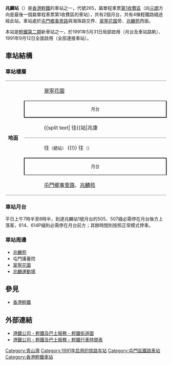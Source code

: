 {{noteTA
|1=月台}}
{{Infobox station
|name = 兆麟
|eng_name = Siu Lun
|linecolour={{輕鐵顏色|505}}
|linecolour2={{輕鐵顏色|507}}
|linecolour3={{輕鐵顏色|614}}
|linecolour4={{輕鐵顏色|614P}}
|image = Siu Lun Stop 2021.jpg
|caption = 兆麟站（2021年7月）
|borough = {{HKG}}[[新界|新界]][[屯門區|屯門區]]
|address = [[屯門鄉事會路|屯門鄉事會路]]與海珠路交界
|coordinates = {{Coord|22|23|3.84|N|113|58|31|E|display=it|type:railwaystation}}
|elevation = 
|operator = [[香港鐵路有限公司|香港鐵路有限公司]]
|lines = {{香港輕鐵路綫|505}}{{香港輕鐵路綫|507}}{{香港輕鐵路綫|614}}{{香港輕鐵路綫|614P}}
|distance = 
|platform = 2個[[側式月台|側式月台]]
|tracks = 2條
|connections = 
|farezone = [[輕鐵第1收費區|第1收費區]]
|structure = 地面車站
|hall = 
|depth = 
|levels = 
|interchange = 
|exits = 
|lift = 
|escalator = 
|shop = 
|architect = 
|architectural_style = 
|colour = 
|status = 使用中
|code = 265
|built = 
|opened = 1991年11月17日（局部性啟用）<br>1992年2月2日（全面啟用）
|opening = 
|closed = 
|rebuilt = 
|former = 
|passengers = 
|first = {{collapsible list
 |title = 　
 |
{{香港輕鐵路綫|505}}
:往{{站|兆康||輕鐵}}：05:31
:往{{站|三聖}}：05:47<br />
{{香港輕鐵路綫|507}}
:往{{站|田景}}：05:31
:往{{站|屯門碼頭}}：05:45<br />
{{香港輕鐵路綫|614}}
:往{{站|元朗||輕鐵}}：05:27
:往{{站|屯門碼頭}}：05:49<br />
{{香港輕鐵路綫|614P}}
:往{{站|兆康||輕鐵}}：05:44
:往{{站|屯門碼頭}}：06:10
}}
|last = {{collapsible list
 |title = 　
 |
{{香港輕鐵路綫|505}}
:往{{站|兆康||輕鐵}}：01:02
:往{{站|三聖}}：01:12<br />
{{香港輕鐵路綫|507}}
:往{{站|田景}}：00:53
:往{{站|屯門碼頭}}：01:14<br />
{{香港輕鐵路綫|614}}
:往{{站|元朗||輕鐵}}：00:45
:往{{站|屯門碼頭}}：01:07<br />
{{香港輕鐵路綫|614P}}
:往{{站|兆康||輕鐵}}：00:37
:往{{站|屯門碼頭}}：01:16
}}
|adjacent = {{Adjacent stations|system=香港輕鐵
|line1=505|left1=三聖|right1=安定
|line2=507|left2=豐景園|right2=安定
|line3=614|left3=豐景園|right3=安定
|line4=614P|left4=豐景園|right4=安定}}
|other_services = 
|route_map = {{Routemap|inline=yes|legend=no|map=
\\uSTRg\uSTRf\\~~{{rmr|Licon=U|{{站|安定||香港}}}}
\\uSTR+BSr!~num1r\uSTR+BSl\\
\\uSTR+BSr\uSTR+BSl!~num2l\\
\uSTRc2\uABZg3!~uSTRc2\uABZg3\\
uSTRfq\uABZr+1x2!~uSTRc2\uKRZ3+1!~uSTRc4\uSTR!~uSTRc4\\
uSTRgq\uABZr+1x2\ueKRZ2+4!~uSTRc4!~uexSTRc3\uSTR!~uexSTRc3\\~~{{rmr|Licon=L|{{站|豐景園}}}}
\uexSTRc1\uABZ2+gx4!~uexSTRc1\uABZ2+gx4!~uSTRc3\uSTRc3\
\\uSTRc1\uSTR2+4!~uSTRc1\uSTRl+4!~uSTRc3\uSTRfq
\\\uSTRc1\uSTRl+4\uSTRgq~~{{rmr|Licon=R|{{站|三聖}}}}
}}
}}
'''兆麟站'''（{{lang-en|Siu Lun Stop}}）是[[香港輕鐵|香港輕鐵]]的車站之一，代號265，屬單程車票[[輕鐵第1收費區|第1收費區]]（向[[元朗|元朗]]方向是最後一個屬單程車票第1收費區的車站），共有2個月台，共有4條輕鐵路綫途經此站。車站處於[[屯門鄉事會路|屯門鄉事會路]]與海珠路交界、[[翠寧花園|翠寧花園]]旁、[[兆麟苑|兆麟苑]]西面。

本站是[[香港輕鐵#屯門支線（第二期發展路線）|輕鐵第二期]]新車站之一，於1991年5月31日局部啟用（月台及車站路軌）、1991年9月12日全面啟用（全部連接車站）。

==車站結構==
===車站樓層===
{|cellspacing=0 cellpadding=3
|-
|style="border-bottom:solid 1px gray;border-top:solid 1px gray;" width=50 rowspan=9 valign=top|'''地面'''
|style="border-top:solid 1px gray;" width=50|{{出}}
|style="border-top:solid 1px gray;" width=480|[[翠寧花園|翠寧花園]]
|-
|style="border-top:solid 1px black;border-right:solid 2px black;border-left:solid 2px black;border-bottom:solid 2px black;font-size:smaller;" colspan=2  align=center|月台
|-
|style="border-bottom:solid 1px gray;"|
|style="border-bottom:solid 1px gray;"|{{split text|{{月台編號|LR|1}} {{香港輕鐵路綫|505}}{{香港輕鐵路綫|614P}} 往{{站|兆康||輕鐵}} {{!}} {{香港輕鐵路綫|507}} 往{{站|田景}} {{!}} {{香港輕鐵路綫|614}} 往{{站|元朗||輕鐵}}<small>（{{站|安定||香港}}）|{{arrow|R}}}}
|-
|{{arrow|L}}
|{{月台編號|LR|2}} {{香港輕鐵路綫|505}} 往{{站|三聖}}<small>（總站）</small> {{!}} {{香港輕鐵路綫|507}}{{香港輕鐵路綫|614}}{{香港輕鐵路綫|614P}} 往{{站|屯門碼頭}}<small>（{{站|豐景園}}）</small>
|-
|style="border-top:solid 2px black;border-right:solid 2px black;border-left:solid 2px black;border-bottom:solid 1px black;font-size:smaller;" colspan=2 align=center|月台
|-
|style="border-bottom:solid 1px gray;"|{{出}}
|style="border-bottom:solid 1px gray;"|[[屯門鄉事會路|屯門鄉事會路]]、[[兆麟苑|兆麟苑]]
|}

===車站月台===
平日上午7時半至8時半，到達兆麟站1號月台的505、507綫必需停在月台後方上落客，614、614P綫則必需停在月台前方；其餘時間則按照正常模式停車。

===車站周邊===
*[[兆麟苑|兆麟苑]]
*屯門護養院
*[[翠寧花園|翠寧花園]]
*[[兆麟運動場|兆麟運動場]]

==參見==
*[[香港輕鐵|香港輕鐵]]

==外部連結==
*[http://www.mtr.com.hk/archive/ch/services/maps/02.gif 港鐵公司 - 輕鐵及巴士服務 - 輕鐵街道圖]{{Wayback|url=http://www.mtr.com.hk/archive/ch/services/maps/02.gif |date=20160304112218 }}
*[http://www.mtr.com.hk/chi/lr_bus/schedule/schedule_index.html 港鐵公司 - 輕鐵及巴士服務 - 輕鐵行車時間表]{{Wayback|url=http://www.mtr.com.hk/chi/lr_bus/schedule/schedule_index.html |date=20081029002605 }}

{{香港輕鐵505綫}}
{{香港輕鐵507綫}}
{{香港輕鐵614綫}}
{{香港輕鐵614P綫}}
{{港鐵車站|LRT}}

[[Category:青山灣|Category:青山灣]]
[[Category:1991年启用的铁路车站|Category:1991年启用的铁路车站]]
[[Category:屯門區鐵路車站|Category:屯門區鐵路車站]]
[[Category:香港輕鐵車站|Category:香港輕鐵車站]]